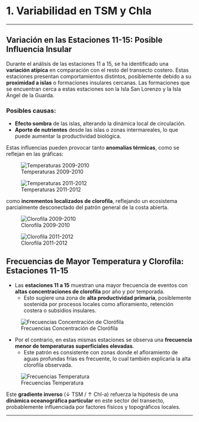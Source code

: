 # 1. Variabilidad en TSM y Chla

---


## Variación en las Estaciones 11-15: Posible Influencia Insular

Durante el análisis de las estaciones 11 a 15, se ha identificado una **variación atípica** en comparación con el resto del transecto costero. Estas estaciones presentan comportamientos distintos, posiblemente debido a su **proximidad a islas** o formaciones insulares cercanas. Las formaciones que se encuentran cerca a estas estaciones son la Isla San Lorenzo y la Isla Ángel de la Guarda.

### Posibles causas:
- **Efecto sombra** de las islas, alterando la dinámica local de circulación.
- **Aporte de nutrientes** desde las islas o zonas intermareales, lo que puede aumentar la productividad biológica.

Estas influencias pueden provocar tanto **anomalías térmicas**, como se reflejan en las gráficas:

![Temperaturas 2009-2010](img/plots/tsm_1.png)

![Temperaturas 2011-2012](img/plots/tsm_1.png)

como **incrementos localizados de clorofila**, reflejando un ecosistema parcialmente desconectado del patrón general de la costa abierta.


![Clorofila 2009-2010](img/plots/chla_1.png)

![Clorofila  2011-2012](img/plots/chla_2.png)


##  Frecuencias de Mayor Temperatura y Clorofila: Estaciones 11-15

- Las **estaciones 11 a 15** muestran una mayor frecuencia de eventos con **altas concentraciones de clorofila** por año y por temporada.
  - Esto sugiere una zona de **alta productividad primaria**, posiblemente sostenida por procesos locales como afloramiento, retención costera o subsidios insulares.

![Frecuencias Concentración de Clorófila](img/plots/freq_chla.png)

- Por el contrario, en estas mismas estaciones se observa una **frecuencia menor de temperaturas superficiales elevadas**.
  - Este patrón es consistente con zonas donde el afloramiento de aguas profundas frías es frecuente, lo cual también explicaría la alta clorofila observada.

![Frecuencias Temperatura](img/plots/freq_tsm.png)


Este **gradiente inverso** (↓ TSM / ↑ Chl-a) refuerza la hipótesis de una **dinámica oceanográfica particular** en este sector del transecto, probablemente influenciada por factores físicos y topográficos locales.

---





